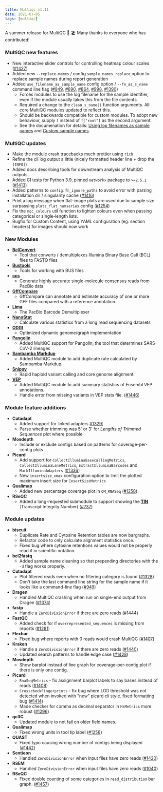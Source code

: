 ```yaml
---
title: Multiqc v1.11
date: 2021-07-05
tags: [multiqc]
---
```


A summer release for MultiQC 🥳 🏖️ Many thanks to everyone who has contributed!

### MultiQC new features

- New interactive slider controls for controlling heatmap colour scales ([#1427](https://github.com/ewels/MultiQC/issues/1427))
- Added new `--replace-names` / config `sample_names_replace` option to replace sample names during report generation
- Added `use_filename_as_sample_name` config option / `--fn_as_s_name` command line flag ([#949](https://github.com/ewels/MultiQC/issues/949), [#890](https://github.com/ewels/MultiQC/issues/890), [#864](https://github.com/ewels/MultiQC/issues/864), [#998](https://github.com/ewels/MultiQC/issues/998), [#1390](https://github.com/ewels/MultiQC/issues/1390))
  - Forces modules to use the log filename for the sample identifier, even if the module usually takes this from the file contents
  - Required a change to the `clean_s_name()` function arguments. All core MultiQC modules updated to reflect this.
  - Should be backwards compatible for custom modules. To adopt new behaviour, supply `f` instead of `f["root"]` as the second argument.
  - See the documenation for details: [Using log filenames as sample names](https://multiqc.info/docs/#using-log-filenames-as-sample-names) and [Custom sample names](https://multiqc.info/docs/#custom-sample-names).

### MultiQC updates

- Make the module crash tracebacks much prettier using `rich`
- Refine the cli log output a little (nicely formatted header line + drop the `[INFO]`)
- Added docs describing tools for downstream analysis of MultiQC outputs.
- Added CI tests for Python 3.9, pinned `networkx` package to `>=2.5.1` ([#1413](https://github.com/ewels/MultiQC/issues/1413))
- Added patterns to `config.fn_ignore_paths` to avoid error with parsing installation dir / singularity cache ([#1416](https://github.com/ewels/MultiQC/issues/1416))
- Print a log message when flat-image plots are used due to sample size surpassing `plots_flat_numseries` config ([#1254](https://github.com/ewels/MultiQC/issues/1254))
- Fix the `mqc_colours` util function to lighten colours even when passing categorical or single-length lists.
- Bugfix for Custom Content, using YAML configuration (eg. section headers) for images should now work

### New Modules

- [**BclConvert**](https://support.illumina.com/sequencing/sequencing_software/bcl-convert.html)
  - Tool that converts / demultiplexes Illumina Binary Base Call (BCL) files to FASTQ files
- [**Bustools**](https://bustools.github.io/)
  - Tools for working with BUS files
- [**ccs**](https://github.com/PacificBiosciences/ccs)
  - Generate highly accurate single-molecule consensus reads from PacBio data
- [**GffCompare**](https://ccb.jhu.edu/software/stringtie/gffcompare.shtml)
  - GffCompare can annotate and estimate accuracy of one or more GFF files compared with a reference annotation.
- [**Lima**](https://github.com/PacificBiosciences/barcoding)
  - The PacBio Barcode Demultiplexer
- [**NanoStat**](https://github.com/wdecoster/nanostat)
  - Calculate various statistics from a long read sequencing datasets
- [**ODGI**](https://github.com/pangenome/odgi)
  - Optimized dynamic genome/graph implementation
- [**Pangolin**](https://github.com/cov-lineages/pangolin)
  - Added MultiQC support for Pangolin, the tool that determines SARS-CoV-2 lineages
- [**Sambamba Markdup**](https://lomereiter.github.io/sambamba/docs/sambamba-markdup.html)
  - Added MultiQC module to add duplicate rate calculated by Sambamba Markdup.
- [**Snippy**](https://github.com/tseemann/snippy)
  - Rapid haploid variant calling and core genome alignment.
- [**VEP**](https://www.ensembl.org/info/docs/tools/vep/index.html)
  - Added MultiQC module to add summary statistics of Ensembl VEP annotations.
  - Handle error from missing variants in VEP stats file. ([#1446](https://github.com/ewels/MultiQC/issues/1446))

### Module feature additions

- **Cutadapt**
  - Added support for linked adapters [#1329](https://github.com/ewels/MultiQC/issues/1329)]
  - Parse whether trimming was 5' or 3' for _Lengths of Trimmed Sequences_ plot where possible
- **Mosdepth**
  - Include or exclude contigs based on patterns for coverage-per-contig plots
- **Picard**
  - Add support for `CollectIlluminaBasecallingMetrics`, `CollectIlluminaLaneMetrics`, `ExtractIlluminaBarcodes` and `MarkIlluminaAdapters` ([#1336](https://github.com/ewels/MultiQC/pull/1336))
  - New `insertsize_xmax` configuration option to limit the plotted maximum insert size for `InsertSizeMetrics`
- **Qualimap**
  - Added new percentage coverage plot in `QM_RNASeq` ([#1258](https://github.com/ewels/MultiQC/issues/1258))
- **RSeQC**
  - Added a long-requested submodule to support showing the [**TIN**](http://rseqc.sourceforge.net/#tin-py) (Transcript Integrity Number) ([#737](https://github.com/ewels/MultiQC/issues/737))

### Module updates

- **biscuit**
  - Duplicate Rate and Cytosine Retention tables are now bargraphs.
  - Refactor code to only calculate alignment statistics once.
  - Fixed bug where cytosine retentions values would not be properly read if in scientific notation.
- **bcl2fastq**
  - Added sample name cleaning so that prepending directories with the `-d` flag works properly.
- **Cutadapt**
  - Plot filtered reads even when no filtering category is found ([#1328](https://github.com/ewels/MultiQC/issues/1328))
  - Don't take the last command line string for the sample name if it looks like a command-line flag ([#949](https://github.com/ewels/MultiQC/issues/949))
- **Dragen**
  - Handled MultiQC crashing when run on single-end output from Dragen ([#1374](https://github.com/ewels/MultiQC/issues/1374))
- **fastp**
  - Handle a `ZeroDivisionError` if there are zero reads ([#1444](https://github.com/ewels/MultiQC/issues/1444))
- **FastQC**
  - Added check for if `overrepresented_sequences` is missing from reports ([#1281](https://github.com/ewels/MultiQC/issues/1444))
- **Flexbar**
  - Fixed bug where reports with 0 reads would crash MultiQC ([#1407](https://github.com/ewels/MultiQC/issues/1407))
- **Kraken**
  - Handle a `ZeroDivisionError` if there are zero reads ([#1440](https://github.com/ewels/MultiQC/issues/1440))
  - Updated search patterns to handle edge case ([#1428](https://github.com/ewels/MultiQC/issues/1428))
- **Mosdepth**
  - Show barplot instead of line graph for coverage-per-contig plot if there is only one contig.
- **Picard**
  - `RnaSeqMetrics` - fix assignment barplot labels to say bases instead of reads ([#1408](https://github.com/ewels/MultiQC/issues/1408))
  - `CrosscheckFingerprints` - fix bug where LOD threshold was not detected when invoked with "new" picard cli style. fixed formatting bug ([#1414](https://github.com/ewels/MultiQC/issues/1414))
  - Made checker for comma as decimal separator in `HsMetrics` more robust ([#1296](https://github.com/ewels/MultiQC/issues/1296))
- **qc3C**
  - Updated module to not fail on older field names.
- **Qualimap**
  - Fixed wrong units in tool tip label ([#1258](https://github.com/ewels/MultiQC/issues/1258))
- **QUAST**
  - Fixed typo causing wrong number of contigs being displayed ([#1442](https://github.com/ewels/MultiQC/issues/1442))
- **Sentieon**
  - Handled `ZeroDivisionError` when input files have zero reads ([#1420](https://github.com/ewels/MultiQC/issues/1420))
- **RSEM**
  - Handled `ZeroDivisionError` when input files have zero reads ([#1040](https://github.com/ewels/MultiQC/issues/1040))
- **RSeQC**
  - Fixed double counting of some categories in `read_distribution` bar graph. ([#1457](https://github.com/ewels/MultiQC/issues/1457))
